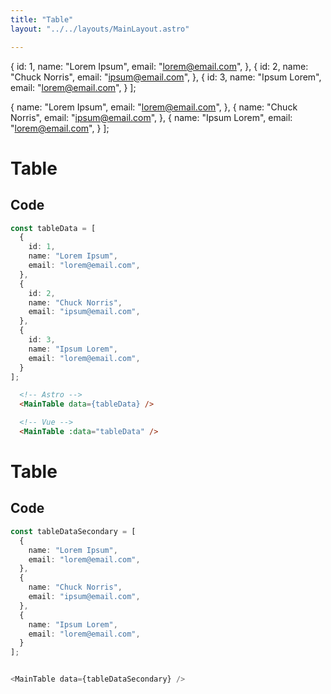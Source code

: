 ```yaml
---
title: "Table"
layout: "../../layouts/MainLayout.astro"

---
```


  {
    id: 1,
    name: "Lorem Ipsum",
    email: "lorem@email.com",
  },
  {
    id: 2,
    name: "Chuck Norris",
    email: "ipsum@email.com",
  },
  {
    id: 3,
    name: "Ipsum Lorem",
    email: "lorem@email.com",
  }
];

  {
    name: "Lorem Ipsum",
    email: "lorem@email.com",
  },
  {
    name: "Chuck Norris",
    email: "ipsum@email.com",
  },
  {
    name: "Ipsum Lorem",
    email: "lorem@email.com",
  }
];


# Table

<div class="component-preview">
    <MainTable data={tableData}></MainTable>
</div>

## Code

```ts
const tableData = [
  {
    id: 1,
    name: "Lorem Ipsum",
    email: "lorem@email.com",
  },
  {
    id: 2,
    name: "Chuck Norris",
    email: "ipsum@email.com",
  },
  {
    id: 3,
    name: "Ipsum Lorem",
    email: "lorem@email.com",
  }
];

```

```html
  <!-- Astro -->
  <MainTable data={tableData} />

  <!-- Vue -->
  <MainTable :data="tableData" />
```



# Table

<div class="component-preview">
    <MainTable data={tableDataSecondary} />
</div>

## Code

```ts
const tableDataSecondary = [
  {
    name: "Lorem Ipsum",
    email: "lorem@email.com",
  },
  {
    name: "Chuck Norris",
    email: "ipsum@email.com",
  },
  {
    name: "Ipsum Lorem",
    email: "lorem@email.com",
  }
];


<MainTable data={tableDataSecondary} />
```